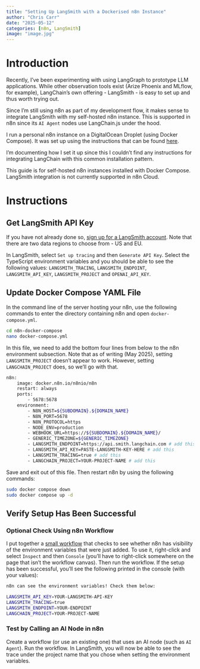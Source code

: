 ```yaml
---
title: "Setting Up LangSmith with a Dockerised n8n Instance"
author: "Chris Carr"
date: "2025-05-12"
categories: [n8n, LangSmith]
image: "image.jpg"
---
```


# Introduction

Recently, I've been experimenting with using LangGraph to prototype LLM applications. While other observation tools exist (Arize Phoenix and MLflow, for example), LangChain's own offering - LangSmith - is easy to set up and thus worth trying out. 

Since I'm still using n8n as part of my development flow, it makes sense to integrate LangSmith with my self-hosted n8n instance. This is supported in n8n since its `AI Agent` nodes use LangChain.js under the hood.

I run a personal n8n instance on a DigitalOcean Droplet (using Docker Compose). It was set up using the instructions that can be found [here](https://docs.n8n.io/hosting/installation/server-setups/digital-ocean/).

I'm documenting how I set it up since this I couldn't find any instructions for integrating LangChain with this common installation pattern.

:::{.callout-important}
This guide is for self-hosted n8n instances installed with Docker Compose. LangSmith integration is not currently supported in n8n Cloud.
:::

# Instructions

## Get LangSmith API Key

If you have not already done so, [sign up for a LangSmith account](https://smith.langchain.com/?_gl=1*cmbfox*_ga*MTI1MjgxODU1NS4xNzQ2NjkzMTEz*_ga_47WX3HKKY2*czE3NDcwNjY2NTMkbzEzJGcwJHQxNzQ3MDY2NjUzJGowJGwwJGgw). Note that there are two data regions to choose from - US and EU.

In LangSmith, select `Set up tracing` and then `Generate API Key`. Select the TypeScript environment variables and you should be able to see the following values: `LANGSMITH_TRACING`, `LANGSMITH_ENDPOINT`, `LANGSMITH_API_KEY`, `LANGSMITH_PROJECT` and `OPENAI_API_KEY`. 

## Update Docker Compose YAML File

In the command line of the server hosting your n8n, use the following commands to enter the directory containing n8n and open `docker-compose.yml`. 

```.bash
cd n8n-docker-compose
nano docker-compose.yml
```

In this file, we need to add the bottom four lines from below to the n8n environment subsection. Note that as of writing (May 2025), setting `LANGSMITH_PROJECT` doesn't appear to work. However, setting `LANGCHAIN_PROJECT` does, so we'll go with that.


```.bash
n8n:
    image: docker.n8n.io/n8nio/n8n
    restart: always
    ports:
        - 5678:5678
    environment:
        - N8N_HOST=${SUBDOMAIN}.${DOMAIN_NAME}
        - N8N_PORT=5678
        - N8N_PROTOCOL=https
        - NODE_ENV=production
        - WEBHOOK_URL=https://${SUBDOMAIN}.${DOMAIN_NAME}/
        - GENERIC_TIMEZONE=${GENERIC_TIMEZONE}
        - LANGSMITH_ENDPOINT=https://api.smith.langchain.com # add this (use https://eu.api.smith.langchain.com if using the EU data centre)
        - LANGSMITH_API_KEY=PASTE-LANGSMITH-KEY-HERE # add this
        - LANGSMITH_TRACING=true # add this
        - LANGCHAIN_PROJECT=YOUR-PROJECT-NAME # add this
```

Save and exit out of this file. Then restart n8n by using the following commands:

```.bash
sudo docker compose down
sudo docker compose up -d
```

## Verify Setup Has Been Successful

### Optional Check Using n8n Workflow

I put together a [small workflow](https://raw.githubusercontent.com/chrisdavidcarr/blog/refs/heads/main/posts/langsmith-with-n8n-docker/LangSmith_Env_Setup_Check.json) that checks to see whether n8n has visibility of the environment variables that were just added. To use it, right-click and select `Inspect` and then `Console` (you'll have to right-click somewhere on the page that isn't the workflow canvas). Then run the workflow. If the setup has been successful, you'll see the following printed in the console (with your values):

```bash
n8n can see the environment variables! Check them below:

LANGSMITH_API_KEY=YOUR-LANGSMITH-API-KEY
LANGSMITH_TRACING=true
LANGSMITH_ENDPOINT=YOUR-ENDPOINT
LANGCHAIN_PROJECT=YOUR-PROJECT-NAME
```

### Test by Calling an AI Node in n8n

Create a workflow (or use an existing one) that uses an AI node (such as `AI Agent`). Run the workflow. In LangSmith, you will now be able to see the trace under the project name that you chose when setting the environment variables.